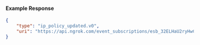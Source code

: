 #### Example Response

```json
{
	"type": "ip_policy_updated.v0",
	"uri": "https://api.ngrok.com/event_subscriptions/esb_32ELHaU2ryHwCVraCMuPUilq2Rq/sources/ip_policy_updated.v0"
}
```
